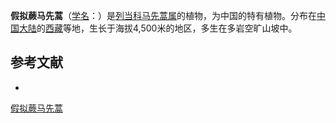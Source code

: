 {{Speciesbox
| name = 假拟蕨马先蒿
| status = 
| status_system = 
| image =
| genus = Pedicularis
| species = filiculiformis
| authority = Tsoong
}}

'''假拟蕨马先蒿'''（[[学名|学名]]：{{lang|la|''Pedicularis filiculiformis''}}）是[[列当科|列当科]][[马先蒿属|马先蒿属]]的植物，为中国的特有植物。分布在[[中国大陆|中国大陆]]的[[西藏|西藏]]等地，生长于海拔4,500米的地区，多生在多岩空旷山坡中。

== 参考文献 ==
<div class="references-small">
* {{FRPS|假拟蕨马先蒿}}
</div>
{{Taxonbar|from=Q10888577}}

[[Category:马先蒿属|假拟蕨马先蒿]]


{{植物小作品}}